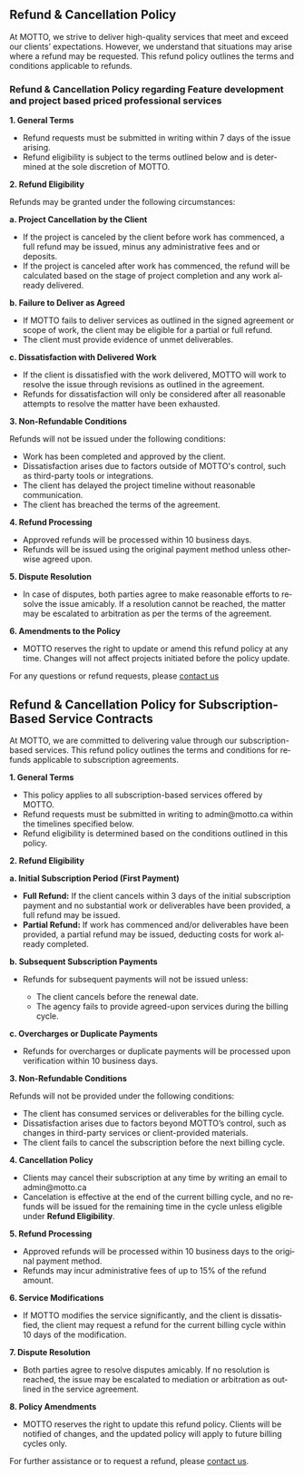 ---
---

<Page title="Fulfillment Policy" lang="en">
<h2>Refund & Cancellation Policy</h2>

At MOTTO, we strive to deliver high-quality services that meet and exceed our clients’ expectations. However, we understand that situations may arise where a refund may be requested. This refund policy outlines the terms and conditions applicable to refunds.

<h3>Refund & Cancellation Policy regarding Feature development and project based priced professional services</h3>
<strong>1. General Terms</strong>
<ul>
    <li>Refund requests must be submitted in writing within 7 days of the issue arising.</li>
    <li>Refund eligibility is subject to the terms outlined below and is determined at the sole discretion of MOTTO.</li>
</ul>

<strong>2. Refund Eligibility</strong>
<p>Refunds may be granted under the following circumstances:</p>

<strong>a. Project Cancellation by the Client</strong>
<ul>
    <li>If the project is canceled by the client before work has commenced, a full refund may be issued, minus any administrative fees and or deposits.</li>
    <li>If the project is canceled after work has commenced, the refund will be calculated based on the stage of project completion and any work already delivered.</li>
</ul>

<strong>b. Failure to Deliver as Agreed</strong>
<ul>
    <li>If MOTTO fails to deliver services as outlined in the signed agreement or scope of work, the client may be eligible for a partial or full refund.</li>
    <li>The client must provide evidence of unmet deliverables.</li>
</ul>

<strong>c. Dissatisfaction with Delivered Work</strong>
<ul>
    <li>If the client is dissatisfied with the work delivered, MOTTO will work to resolve the issue through revisions as outlined in the agreement.</li>
    <li>Refunds for dissatisfaction will only be considered after all reasonable attempts to resolve the matter have been exhausted.</li>
</ul>

<strong>3. Non-Refundable Conditions</strong>
<p>Refunds will not be issued under the following conditions:</p>

<ul>
    <li>Work has been completed and approved by the client.</li>
    <li>Dissatisfaction arises due to factors outside of MOTTO's control, such as third-party tools or integrations.</li>
    <li>The client has delayed the project timeline without reasonable communication.</li>
    <li>The client has breached the terms of the agreement.</li>
</ul>

<strong>4. Refund Processing</strong>

<ul>
    <li>Approved refunds will be processed within 10 business days.</li>
    <li>Refunds will be issued using the original payment method unless otherwise agreed upon.</li>
</ul>

<strong>5. Dispute Resolution</strong>

<ul>
    <li>In case of disputes, both parties agree to make reasonable efforts to resolve the issue amicably. If a resolution cannot be reached, the matter may be escalated to arbitration as per the terms of the agreement.</li>
</ul>

<strong>6. Amendments to the Policy</strong>

<ul>
    <li>MOTTO reserves the right to update or amend this refund policy at any time. Changes will not affect projects initiated before the policy update.</li>
</ul>

<p>For any questions or refund requests, please <a href="/contact/">contact us</a></p>

<h2>Refund & Cancellation Policy for Subscription-Based Service Contracts</h2>
<p>At MOTTO, we are committed to delivering value through our subscription-based services. This refund policy outlines the terms and conditions for refunds applicable to subscription agreements.</p>

<strong>1. General Terms</strong>
<ul>
    <li>This policy applies to all subscription-based services offered by MOTTO.</li>
    <li>Refund requests must be submitted in writing to admin@motto.ca within the timelines specified below.</li>
    <li>Refund eligibility is determined based on the conditions outlined in this policy.</li>
</ul>

<strong>2. Refund Eligibility</strong>

<strong>a. Initial Subscription Period (First Payment)</strong>
<ul>
    <li><strong>Full Refund:</strong> If the client cancels within 3 days of the initial subscription payment and no substantial work or deliverables have been provided, a full refund may be issued.</li>
    <li><strong>Partial Refund:</strong> If work has commenced and/or deliverables have been provided, a partial refund may be issued, deducting costs for work already completed.</li>
</ul>

<strong>b. Subsequent Subscription Payments</strong>
<ul>
    <li>Refunds for subsequent payments will not be issued unless:</li>
    <ul>
        <li>The client cancels before the renewal date.</li>
        <li>The agency fails to provide agreed-upon services during the billing cycle.</li>
    </ul>
</ul>

<strong>c. Overcharges or Duplicate Payments</strong>
<ul>
    <li>Refunds for overcharges or duplicate payments will be processed upon verification within 10 business days.</li>
</ul>

<strong>3. Non-Refundable Conditions</strong>
<p>Refunds will not be provided under the following conditions:</p>
<ul>
    <li>The client has consumed services or deliverables for the billing cycle.</li>
    <li>Dissatisfaction arises due to factors beyond MOTTO’s control, such as changes in third-party services or client-provided materials.</li>
    <li>The client fails to cancel the subscription before the next billing cycle.</li>
</ul>

<strong>4. Cancellation Policy</strong>
<ul>
    <li>Clients may cancel their subscription at any time by writing an email to admin@motto.ca</li>
    <li>Cancelation is effective at the end of the current billing cycle, and no refunds will be issued for the remaining time in the cycle unless eligible under <strong>Refund Eligibility</strong>.</li>
</ul>

<strong>5. Refund Processing</strong>
<ul>
    <li>Approved refunds will be processed within 10 business days to the original payment method.</li>
    <li>Refunds may incur administrative fees of up to 15% of the refund amount.</li>
</ul>

<strong>6. Service Modifications</strong>
<ul>
    <li>If MOTTO modifies the service significantly, and the client is dissatisfied, the client may request a refund for the current billing cycle within 10 days of the modification.</li>
</ul>

<strong>7. Dispute Resolution</strong>
<ul>
    <li>Both parties agree to resolve disputes amicably. If no resolution is reached, the issue may be escalated to mediation or arbitration as outlined in the service agreement.</li>
</ul>

<strong>8. Policy Amendments</strong>
<ul>
    <li>MOTTO reserves the right to update this refund policy. Clients will be notified of changes, and the updated policy will apply to future billing cycles only.</li>
</ul>
<p>For further assistance or to request a refund, please <a href="/contact/">contact us</a>.</p>
</Page>